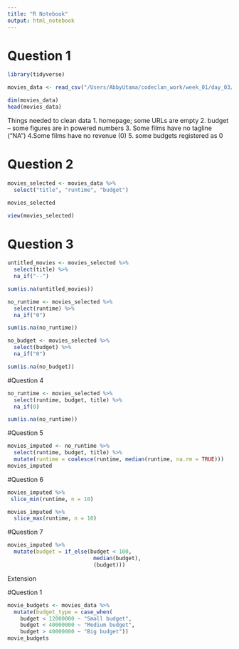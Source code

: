 ```yaml
---
title: "R Notebook"
output: html_notebook
---
```

# Question 1

```r
library(tidyverse)
```


```r
movies_data <- read_csv("/Users/AbbyUtama/codeclan_work/week_01/day_03/5_homework_cleaning_data/data/movies.csv")
```
```r
dim(movies_data)
head(movies_data)
```
Things needed to clean data 
1. homepage; some URLs are empty
2. budget -- some figures are in powered numbers
3. Some films have no tagline ("NA")
4.Some films have no revenue (0)
5. some budgets registered as 0

# Question 2

```r
movies_selected <- movies_data %>% 
  select("title", "runtime", "budget")

movies_selected
```
```r
view(movies_selected)
```

# Question 3

```r
untitled_movies <- movies_selected %>% 
  select(title) %>% 
  na_if("--")

sum(is.na(untitled_movies))
```

```r
no_runtime <- movies_selected %>% 
  select(runtime) %>% 
  na_if("0")

sum(is.na(no_runtime))
```


```r
no_budget <- movies_selected %>% 
  select(budget) %>% 
  na_if("0")

sum(is.na(no_budget))
```

#Question 4
```r
no_runtime <- movies_selected %>% 
  select(runtime, budget, title) %>% 
  na_if(0)

sum(is.na(no_runtime))
```

#Question 5

```r
movies_imputed <- no_runtime %>% 
  select(runtime, budget, title) %>% 
  mutate(runtime = coalesce(runtime, median(runtime, na.rm = TRUE)))
movies_imputed
```
#Question 6

```r
movies_imputed %>% 
 slice_min(runtime, n = 10)
```
```r
movies_imputed %>% 
  slice_max(runtime, n = 10)
```

#Question 7
```r
movies_imputed %>% 
  mutate(budget = if_else(budget < 100,
                           median(budget),
                           (budget)))
```
Extension

#Question 1

```r
movie_budgets <- movies_data %>% 
  mutate(budget_type = case_when(
    budget < 12000000 ~ "Small budget",
    budget < 40000000 ~ "Medium budget",
    budget > 40000000 ~ "Big budget"))
movie_budgets
```
